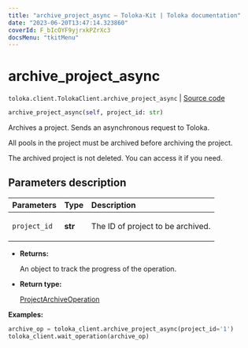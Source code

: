 ```yaml
---
title: "archive_project_async — Toloka-Kit | Toloka documentation"
date: "2023-06-20T13:47:14.323860"
coverId: F_bIcOYF9yjrxkPZrXc3
docsMenu: "tkitMenu"
---
```


# archive_project_async

`toloka.client.TolokaClient.archive_project_async` | [Source code](https://github.com/Toloka/toloka-kit/blob/v1.2.0/src/client/__init__.py#L1142)

```python
archive_project_async(self, project_id: str)
```

Archives a project. Sends an asynchronous request to Toloka.

All pools in the project must be archived before archiving the project.

The archived project is not deleted. You can access it if you need.

## Parameters description

| Parameters | Type | Description |
| :----------| :----| :-----------|
`project_id`|**str**|<p>The ID of project to be archived.</p>

* **Returns:**

  An object to track the progress of the operation.

* **Return type:**

  [ProjectArchiveOperation](/docs/toloka-kit/reference/toloka.client.operations.ProjectArchiveOperation)

**Examples:**

```python
archive_op = toloka_client.archive_project_async(project_id='1')
toloka_client.wait_operation(archive_op)
```
